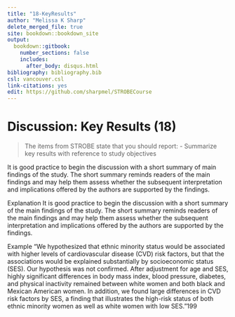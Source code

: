 ---
title: "18-KeyResults"
author: "Melissa K Sharp"
delete_merged_file: true
site: bookdown::bookdown_site
output:
  bookdown::gitbook:
    number_sections: false 
    includes: 
      after_body: disqus.html
bibliography: bibliography.bib
csl: vancouver.csl
link-citations: yes
edit: https://github.com/sharpmel/STROBECourse
---

# Discussion: Key Results (18)
> The items from STROBE state that you should report: 
-	Summarize key results with reference to study objectives


It is good practice to begin the discussion with a short summary of  main findings of the study. The short summary reminds readers of the main findings and may help them assess whether the subsequent interpretation and implications offered by the authors are supported by the findings. 

Explanation
It is good practice to begin the discussion with a short summary of the main findings of the study. The short summary reminds readers of the main findings and may help them assess whether the subsequent interpretation and implications offered by the authors are supported by the findings.

Example
“We hypothesized that ethnic minority status would be associated with higher levels of cardiovascular disease (CVD) risk factors, but that the associations would be explained substantially
by socioeconomic status (SES). Our hypothesis was
not confirmed. After adjustment for age and SES, highly significant differences in body mass index, blood pressure, diabetes, and physical inactivity remained between white women and both black and Mexican American women. In addition, we found large differences in CVD risk factors by SES, a finding that illustrates the high-risk status of both ethnic minority women as well as white women with low SES.”199